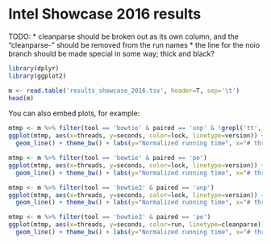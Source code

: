 Intel Showcase 2016 results
========================================================

TODO:
* cleanparse should be broken out as its own column, and the "cleanparse-" should be removed from the run names
* the line for the noio branch should be made special in some way; thick and black?

```r
library(dplyr)
library(ggplot2)
```

```r
m <- read.table('results_showcase_2016.tsv', header=T, sep='\t')
head(m)
```

You can also embed plots, for example:

```r
mtmp <- m %>% filter(tool == 'bowtie' & paired == 'unp' & !grepl('tt', run))
ggplot(mtmp, aes(x=threads, y=seconds, color=lock, linetype=version)) + 
  geom_line() + theme_bw() + labs(y="Normalized running time", x="# threads") + scale_y_continuous(limits=c(0, 350))
```

```r
mtmp <- m %>% filter(tool == 'bowtie' & paired == 'pe')
ggplot(mtmp, aes(x=threads, y=seconds, color=lock, linetype=version)) + 
  geom_line() + theme_bw() + labs(y="Normalized running time", x="# threads") + scale_y_continuous(limits=c(0, 400))
```

```r
mtmp <- m %>% filter(tool == 'bowtie2' & paired == 'unp')
ggplot(mtmp, aes(x=threads, y=seconds, color=lock, linetype=version)) + 
  geom_line() + theme_bw() + labs(y="Normalized running time", x="# threads (unpaired)")
```

```r
mtmp <- m %>% filter(tool == 'bowtie2' & paired == 'pe')
ggplot(mtmp, aes(x=threads, y=seconds, color=run, linetype=cleanparse)) + 
  geom_line() + theme_bw() + labs(y="Normalized running time", x="# threads (paired-end)")
```
